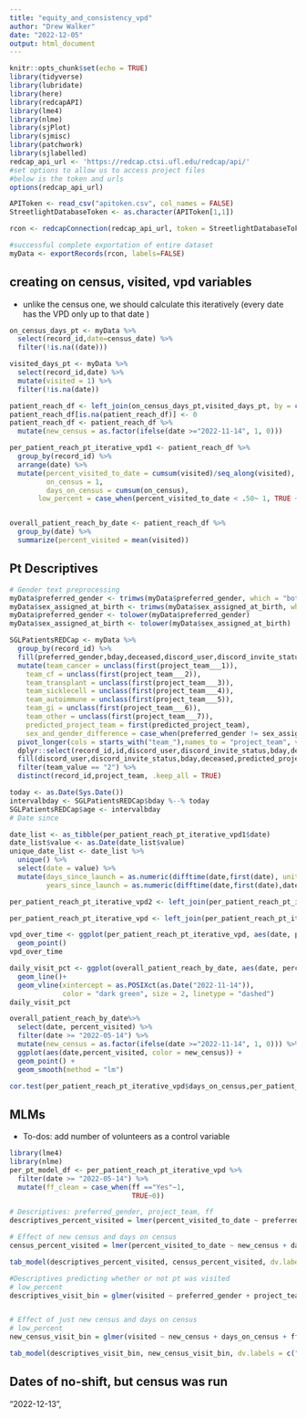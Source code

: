 ```yaml
---
title: "equity_and_consistency_vpd"
author: "Drew Walker"
date: "2022-12-05"
output: html_document
---
```


```r
knitr::opts_chunk$set(echo = TRUE)
library(tidyverse)
library(lubridate)
library(here)
library(redcapAPI)
library(lme4)
library(nlme)
library(sjPlot)
library(sjmisc)
library(patchwork)
library(sjlabelled)
redcap_api_url <- 'https://redcap.ctsi.ufl.edu/redcap/api/' 
#set options to allow us to access project files
#below is the token and urls
options(redcap_api_url)

APIToken <- read_csv("apitoken.csv", col_names = FALSE)
StreetlightDatabaseToken <- as.character(APIToken[1,1])

rcon <- redcapConnection(redcap_api_url, token = StreetlightDatabaseToken)

#successful complete exportation of entire dataset 
myData <- exportRecords(rcon, labels=FALSE)

```

## creating on census, visited, vpd variables

- unlike the census one, we should calculate this iteratively (every date has the VPD only up to that date )
```r
on_census_days_pt <- myData %>%
  select(record_id,date=census_date) %>% 
  filter(!is.na((date))) 

visited_days_pt <- myData %>% 
  select(record_id,date) %>% 
  mutate(visited = 1) %>% 
  filter(!is.na(date))

patient_reach_df <- left_join(on_census_days_pt,visited_days_pt, by = c("record_id","date"))
patient_reach_df[is.na(patient_reach_df)] <- 0
patient_reach_df <- patient_reach_df %>% 
  mutate(new_census = as.factor(ifelse(date >="2022-11-14", 1, 0)))

per_patient_reach_pt_iterative_vpd1 <- patient_reach_df %>% 
  group_by(record_id) %>% 
  arrange(date) %>% 
  mutate(percent_visited_to_date = cumsum(visited)/seq_along(visited),
         on_census = 1,
         days_on_census = cumsum(on_census),
       low_percent = case_when(percent_visited_to_date < .50~ 1, TRUE ~0))


overall_patient_reach_by_date <- patient_reach_df %>% 
  group_by(date) %>% 
  summarize(percent_visited = mean(visited))


```

## Pt Descriptives 

```r
# Gender text preprocessing
myData$preferred_gender <- trimws(myData$preferred_gender, which = "both")
myData$sex_assigned_at_birth <- trimws(myData$sex_assigned_at_birth, which = "both")
myData$preferred_gender <- tolower(myData$preferred_gender)
myData$sex_assigned_at_birth <- tolower(myData$sex_assigned_at_birth)

SGLPatientsREDCap <- myData %>% 
  group_by(record_id) %>% 
  fill(preferred_gender,bday,deceased,discord_user,discord_invite_status) %>% 
  mutate(team_cancer = unclass(first(project_team___1)),
    team_cf = unclass(first(project_team___2)),
    team_transplant = unclass(first(project_team___3)),
    team_sicklecell = unclass(first(project_team___4)),
    team_autoimmune = unclass(first(project_team___5)),
    team_gi = unclass(first(project_team___6)),
    team_other = unclass(first(project_team___7)),
    predicted_project_team = first(predicted_project_team),
    sex_and_gender_difference = case_when(preferred_gender != sex_assigned_at_birth ~ "1", TRUE~"0")) %>% 
  pivot_longer(cols = starts_with("team_"),names_to = "project_team", values_to = "team_value", values_drop_na = TRUE) %>%
  dplyr::select(record_id,id,discord_user,discord_invite_status,bday,deceased,predicted_project_team,project_team,preferred_gender,sex_assigned_at_birth,vol_preferred_pronouns___1,vol_preferred_pronouns___2,vol_preferred_pronouns___3,team_value,status,date_of_death,ff) %>% 
  fill(discord_user,discord_invite_status,bday,deceased,predicted_project_team,project_team,preferred_gender,sex_assigned_at_birth,vol_preferred_pronouns___1,vol_preferred_pronouns___2,vol_preferred_pronouns___3,team_value,status,date_of_death,ff) %>% 
  filter(team_value == "2") %>% 
  distinct(record_id,project_team, .keep_all = TRUE)

today <- as.Date(Sys.Date())
intervalbday <- SGLPatientsREDCap$bday %--% today
SGLPatientsREDCap$age <- intervalbday
# Date since 

date_list <- as_tibble(per_patient_reach_pt_iterative_vpd1$date)
date_list$value <- as.Date(date_list$value)
unique_date_list <- date_list %>% 
  unique() %>% 
  select(date = value) %>%
  mutate(days_since_launch = as.numeric(difftime(date,first(date), units = "days")), 
         years_since_launch = as.numeric(difftime(date,first(date),date, units = "days")/365))

per_patient_reach_pt_iterative_vpd2 <- left_join(per_patient_reach_pt_iterative_vpd1,unique_date_list,by ="date")

per_patient_reach_pt_iterative_vpd <- left_join(per_patient_reach_pt_iterative_vpd2,SGLPatientsREDCap, by = "record_id") 
```


```r
vpd_over_time <- ggplot(per_patient_reach_pt_iterative_vpd, aes(date, percent_visited_to_date,color = ff))+
  geom_point()
vpd_over_time

```

```r
daily_visit_pct <- ggplot(overall_patient_reach_by_date, aes(date, percent_visited))+
  geom_line()+
  geom_vline(xintercept = as.POSIXct(as.Date("2022-11-14")),
             color = "dark green", size = 2, linetype = "dashed")
daily_visit_pct

```

```r
overall_patient_reach_by_date%>% 
  select(date, percent_visited) %>% 
  filter(date >= "2022-05-14") %>% 
  mutate(new_census = as.factor(ifelse(date >="2022-11-14", 1, 0))) %>% 
  ggplot(aes(date,percent_visited, color = new_census)) +
  geom_point() + 
  geom_smooth(method = "lm")
```

```r
cor.test(per_patient_reach_pt_iterative_vpd$days_on_census,per_patient_reach_pt_iterative_vpd$percent_visited_to_date)
```


## MLMs 

* To-dos: add number of volunteers as a control variable 

```r
library(lme4)
library(nlme)
per_pt_model_df <- per_patient_reach_pt_iterative_vpd %>% 
  filter(date >= "2022-05-14") %>% 
  mutate(ff_clean = case_when(ff =="Yes"~1,
                              TRUE~0))

# Descriptives: preferred_gender, project_team, ff
descriptives_percent_visited = lmer(percent_visited_to_date ~ preferred_gender + project_team + ff_clean + (1|record_id), data = per_pt_model_df, REML=FALSE)

# Effect of new census and days on census 
census_percent_visited = lmer(percent_visited_to_date ~ new_census + days_on_census + ff_clean + years_since_launch + (1|record_id), data = per_pt_model_df, REML=FALSE)

tab_model(descriptives_percent_visited, census_percent_visited, dv.labels = c("Model 1: Patient Descriptives","Model 2:New Census"), show.aic = TRUE, show.dev = TRUE)

```

```r
#Descriptives predicting whether or not pt was visited
# low_percent
descriptives_visit_bin = glmer(visited ~ preferred_gender + project_team + ff_clean + (1|record_id), data = per_pt_model_df, family=binomial("logit"))


# Effect of just new census and days on census
# low_percent
new_census_visit_bin = glmer(visited ~ new_census + days_on_census + ff_clean + years_since_launch + (1|record_id), data = per_pt_model_df, family=binomial("logit"))

tab_model(descriptives_visit_bin, new_census_visit_bin, dv.labels = c("Model 1: Patient Descriptives on chance of getting visited","Model 2:New Census on Chance of getting Visited"), show.aic = TRUE, show.dev = TRUE)

```
## Dates of no-shift, but census was run
"2022-12-13", 
